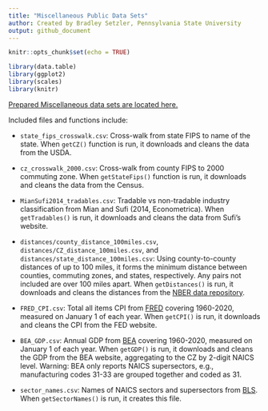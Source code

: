 ```yaml
---
title: "Miscellaneous Public Data Sets"
author: Created by Bradley Setzler, Pennsylvania State University
output: github_document
---
```


```r
knitr::opts_chunk$set(echo = TRUE)
```

```r
library(data.table)
library(ggplot2)
library(scales)
library(knitr)
```



[Prepared Miscellaneous data sets are located here.](https://github.com/setzler/EconData/tree/master/DataRepo/Miscellaneous/)


Included files and functions include:

- `state_fips_crosswalk.csv`: Cross-walk from state FIPS to name of the state. When `getCZ()` function is run, it downloads and cleans the data from the USDA.

- `cz_crosswalk_2000.csv`: Cross-walk from county FIPS to 2000 commuting zone. When `getStateFips()` function is run, it downloads and cleans the data from the Census.

- `MianSufi2014_tradables.csv`: Tradable vs non-tradable industry classification from Mian and Sufi (2014, Econometrica). When `getTradables()` is run, it downloads and cleans the data from Sufi's website.

- `distances/county_distance_100miles.csv`, `distances/CZ_distance_100miles.csv`, and `distances/state_distance_100miles.csv`: Using county-to-county distances of up to 100 miles, it forms the minimum distance between counties, commuting zones, and states, respectively. Any pairs not included are over 100 miles apart. When `getDistances()` is run, it downloads and cleans the distances from the [NBER data repository](https://data.nber.org/distance/2000/sf1/county/).

- `FRED_CPI.csv`: Total all items CPI from [FRED](https://fred.stlouisfed.org/series/CPALTT01USA661S) covering 1960-2020, measured on January 1 of each year. When `getCPI()` is run, it downloads and cleans the CPI from the FED website.

- `BEA_GDP.csv`: Annual GDP from [BEA](https://apps.bea.gov/regional/downloadzip.cfm) covering 1960-2020, measured on January 1 of each year. When `getGDP()` is run, it downloads and cleans the GDP from the BEA website, aggregating to the CZ by 2-digit NAICS level. Warning: BEA only reports NAICS supersectors, e.g., manufacturing codes 31-33 are grouped together and coded as 31.

- `sector_names.csv`: Names of NAICS sectors and supersectors from [BLS](https://www.bls.gov/sae/additional-resources/naics-supersectors-for-ces-program.htm). When `getSectorNames()` is run, it creates this file.



